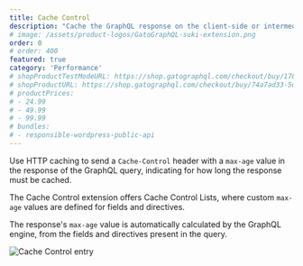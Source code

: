 ```yaml
---
title: Cache Control
description: "Cache the GraphQL response on the client-side or intermediate stages between client and server (such as a CDN) via standard HTTP caching."
# image: /assets/product-logos/GatoGraphQL-suki-extension.png
order: 0
# order: 400
featured: true
category: 'Performance'
# shopProductTestModeURL: https://shop.gatographql.com/checkout/buy/17856110-cc7d-4d31-b883-0983d3f0c182
# shopProductURL: https://shop.gatographql.com/checkout/buy/74a7ad33-5d80-44d6-8cde-e1a664aac335
# productPrices:
# - 24.99
# - 49.99
# - 99.99
# bundles:
# - responsible-wordpress-public-api
---
```


Use HTTP caching to send a `Cache-Control` header with a `max-age` value in the response of the GraphQL query, indicating for how long the response must be cached.

The Cache Control extension offers Cache Control Lists, where custom `max-age` values are defined for fields and directives.

The response's `max-age` value is automatically calculated by the GraphQL engine, from the fields and directives present in the query.

![Cache Control entry](/assets/extensions/upstream-pro/cache-control-entry.png "Cache Control entry")
